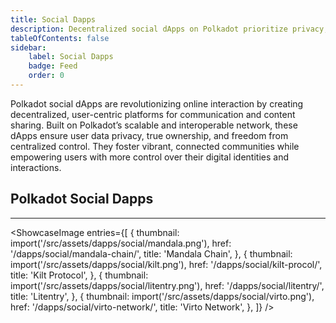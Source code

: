 ```yaml
---
title: Social Dapps 
description: Decentralized social dApps on Polkadot prioritize privacy, ownership, and freedom, transforming online interaction with scalable, user-centric platforms..
tableOfContents: false
sidebar: 
    label: Social Dapps
    badge: Feed
    order: 0
---
```




Polkadot social dApps are revolutionizing online interaction by creating decentralized, user-centric platforms for communication and content sharing. Built on Polkadot’s scalable and interoperable network, these dApps ensure user data privacy, true ownership, and freedom from centralized control. They foster vibrant, connected communities while empowering users with more control over their digital identities and interactions.

## Polkadot Social Dapps
----------------
<ShowcaseImage
  entries={[
    {
      thumbnail: import('/src/assets/dapps/social/mandala.png'),
      href: '/dapps/social/mandala-chain/',
      title: 'Mandala Chain',
      },
              {
      thumbnail: import('/src/assets/dapps/social/kilt.png'),
      href: '/dapps/social/kilt-procol/',
      title: 'Kilt Protocol',
    },
                  {
      thumbnail: import('/src/assets/dapps/social/litentry.png'),
      href: '/dapps/social/litentry/',
      title: 'Litentry',
    },
        {
      thumbnail: import('/src/assets/dapps/social/virto.png'),
      href: '/dapps/social/virto-network/',
      title: 'Virto Network',
      },
  ]}
/>